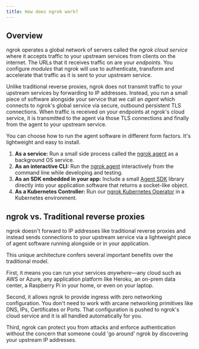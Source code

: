 ```yaml
---
title: How does ngrok work?
---
```



## Overview

ngrok operates a global network of servers called the _ngrok cloud service_ where it
accepts traffic to your upstream services from clients on the internet. The
URLs that it receives traffic on are your _endpoints_. You configure _modules_
that ngrok will use to authenticate, transform and accelerate that traffic as
it is sent to your upstream service.

Unlike traditional reverse proxies, ngrok does not transmit traffic to your
upstream services by forwarding to IP addresses. Instead, you run a small piece
of software alongside your service that we call an _agent_ which connects to
ngrok's global service via secure, outbound persistent TLS connections. When
traffic is received on your endpoints at ngrok's cloud service, it is transmitted to
the agent via those TLS connections and finally from the agent to your upstream
service.

You can choose how to run the agent software in different form factors. It's
lightweight and easy to install.

1. **As a service:** Run a small side process called the [ngrok agent](/agent/)
   as a background OS service.
1. **As an interactive CLI:** Run the [ngrok agent](/agent/) interactively from
   the command line while developing and testing.
1. **As an SDK embedded in your app:** Include a small [Agent SDK](/agent-sdks) library
   directly into your application software that returns a socket-like object.
1. **As a Kubernetes Controller:** Run our [ngrok Kubernetes Operator](/k8s/) in a
   Kubernetes environment.

## ngrok vs. Traditional reverse proxies

ngrok doesn't forward to IP addresses like traditional reverse proxies and
instead sends connections to your upstream service via a lightweight piece of
agent software running alongside or in your application.

This unique architecture confers several important benefits over the
traditional model.

First, it means you can run your services _anywhere_—any cloud such as AWS or
Azure, any application platform like Heroku, an on-prem data center, a Raspberry
Pi in your home, or even on your laptop.

Second, it allows ngrok to provide ingress with zero networking configuration.
You don't need to work with arcane networking primitives like DNS, IPs,
Certificates or Ports. That configuration is pushed to ngrok's cloud service and it is
all handled automatically for you.

Third, ngrok can protect you from attacks and enforce authentication without
the concern that someone could 'go around' ngrok by discovering your upstream
IP addresses.
